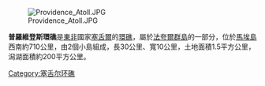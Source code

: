 {{noteTA
|1=zh:法夸爾;zh-hans:法夸尔;zh-hant:法夸爾;
}}
[[Image:Providence_Atoll.JPG|thumb]]

'''普羅維登斯環礁'''是[[東非|東非]]國家[[塞舌爾|塞舌爾]]的[[環礁|環礁]]，屬於[[法夸爾群島|法夸爾群島]]的一部分，位於[[馬埃島|馬埃島]]西南約710公里，由2個小島組成，長30公里、寬10公里，土地面積1.5平方公里，潟湖面積約200平方公里。

{{commonscat}}
{{coord|display=title}}
{{Seychelles-stub}}
[[Category:塞舌尔环礁|Category:塞舌尔环礁]]